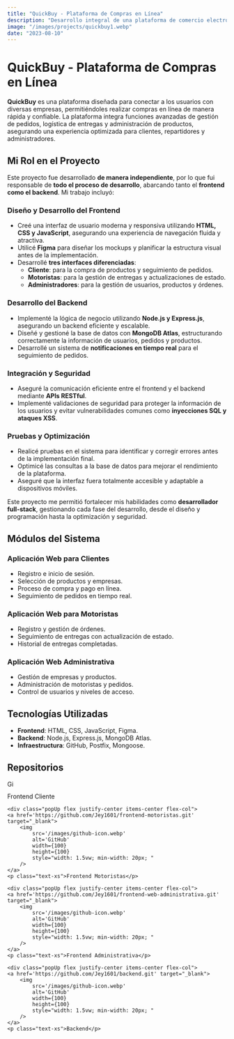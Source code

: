 ```yaml
---
title: "QuickBuy - Plataforma de Compras en Línea"
description: "Desarrollo integral de una plataforma de comercio electrónico, gestionando tanto el frontend como el backend para una experiencia de compra fluida y eficiente."
image: "/images/projects/quickbuy1.webp"
date: "2023-08-10"
---
```


# QuickBuy - Plataforma de Compras en Línea

**QuickBuy** es una plataforma diseñada para conectar a los usuarios con diversas empresas, permitiéndoles realizar compras en línea de manera rápida y confiable. La plataforma integra funciones avanzadas de gestión de pedidos, logística de entregas y administración de productos, asegurando una experiencia optimizada para clientes, repartidores y administradores.

## Mi Rol en el Proyecto

Este proyecto fue desarrollado **de manera independiente**, por lo que fui responsable de **todo el proceso de desarrollo**, abarcando tanto el **frontend como el backend**. Mi trabajo incluyó:

### **Diseño y Desarrollo del Frontend**
- Creé una interfaz de usuario moderna y responsiva utilizando **HTML, CSS y JavaScript**, asegurando una experiencia de navegación fluida y atractiva.
- Utilicé **Figma** para diseñar los mockups y planificar la estructura visual antes de la implementación.
- Desarrollé **tres interfaces diferenciadas**:  
  - **Cliente**: para la compra de productos y seguimiento de pedidos.  
  - **Motoristas**: para la gestión de entregas y actualizaciones de estado.  
  - **Administradores**: para la gestión de usuarios, productos y órdenes.  

### **Desarrollo del Backend**
- Implementé la lógica de negocio utilizando **Node.js y Express.js**, asegurando un backend eficiente y escalable.
- Diseñé y gestioné la base de datos con **MongoDB Atlas**, estructurando correctamente la información de usuarios, pedidos y productos.
- Desarrollé un sistema de **notificaciones en tiempo real** para el seguimiento de pedidos.

### **Integración y Seguridad**
- Aseguré la comunicación eficiente entre el frontend y el backend mediante **APIs RESTful**.
- Implementé validaciones de seguridad para proteger la información de los usuarios y evitar vulnerabilidades comunes como **inyecciones SQL y ataques XSS**.


### **Pruebas y Optimización**
- Realicé pruebas en el sistema para identificar y corregir errores antes de la implementación final.
- Optimicé las consultas a la base de datos para mejorar el rendimiento de la plataforma.
- Aseguré que la interfaz fuera totalmente accesible y adaptable a dispositivos móviles.

Este proyecto me permitió fortalecer mis habilidades como **desarrollador full-stack**, gestionando cada fase del desarrollo, desde el diseño y programación hasta la optimización y seguridad.

## Módulos del Sistema

### **Aplicación Web para Clientes**
- Registro e inicio de sesión.
- Selección de productos y empresas.
- Proceso de compra y pago en línea.
- Seguimiento de pedidos en tiempo real.

### **Aplicación Web para Motoristas**
- Registro y gestión de órdenes.
- Seguimiento de entregas con actualización de estado.
- Historial de entregas completadas.

### **Aplicación Web Administrativa**
- Gestión de empresas y productos.
- Administración de motoristas y pedidos.
- Control de usuarios y niveles de acceso.

## Tecnologías Utilizadas

- **Frontend**: HTML, CSS, JavaScript, Figma.
- **Backend**: Node.js, Express.js, MongoDB Atlas.
- **Infraestructura**: GitHub, Postfix, Mongoose.

##  Repositorios

<div class="flex gap-4 pt-5  items-center">

  <div class="popUp flex justify-center items-center flex-col">
    <a href='https://github.com/Jey1601/frontend-cliente-final.git' target="_blank">
        <img
            src='/images/github-icon.webp'
            alt='GitHub'
            width={100}
            height={100}
            style="width: 1.5vw; min-width: 20px; "
        />
    </a>
    <p class="text-xs">Frontend Cliente</p>
  </div>

    <div class="popUp flex justify-center items-center flex-col">
    <a href='https://github.com/Jey1601/frontend-motoristas.git' target="_blank">
        <img
            src='/images/github-icon.webp'
            alt='GitHub'
            width={100}
            height={100}
            style="width: 1.5vw; min-width: 20px; "
        />
    </a>
    <p class="text-xs">Frontend Motoristas</p>
  </div>

    <div class="popUp flex justify-center items-center flex-col">
    <a href='https://github.com/Jey1601/frontend-web-administrativa.git' target="_blank">
        <img
            src='/images/github-icon.webp'
            alt='GitHub'
            width={100}
            height={100}
            style="width: 1.5vw; min-width: 20px; "
        />
    </a>
    <p class="text-xs">Frontend Administrativa</p>
  </div>

    <div class="popUp flex justify-center items-center flex-col">
    <a href='https://github.com/Jey1601/backend.git' target="_blank">
        <img
            src='/images/github-icon.webp'
            alt='GitHub'
            width={100}
            height={100}
            style="width: 1.5vw; min-width: 20px; "
        />
    </a>
    <p class="text-xs">Backend</p>
  </div>


</div>



